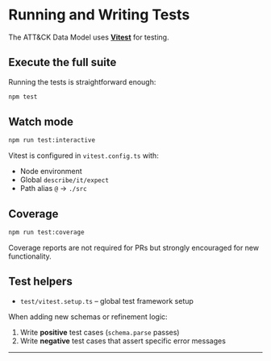 # Running and Writing Tests

The ATT&CK Data Model uses **[Vitest](https://vitest.dev/)** for testing.

## Execute the full suite

Running the tests is straightforward enough:

```bash
npm test
```

## Watch mode

```bash
npm run test:interactive
```

Vitest is configured in `vitest.config.ts` with:

- Node environment
- Global `describe/it/expect`
- Path alias `@` → `./src`

## Coverage

```bash
npm run test:coverage
```

Coverage reports are not required for PRs but strongly encouraged for new functionality.

## Test helpers

- `test/vitest.setup.ts` – global test framework setup

When adding new schemas or refinement logic:

1. Write **positive** test cases (`schema.parse` passes)
2. Write **negative** test cases that assert specific error messages

---
